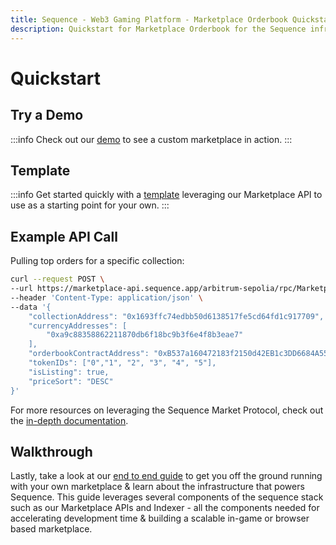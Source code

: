 ```yaml
---
title: Sequence - Web3 Gaming Platform - Marketplace Orderbook Quickstart
description: Quickstart for Marketplace Orderbook for the Sequence infrastructure stack for web3 gaming.
---
```


# Quickstart

## Try a Demo

:::info
Check out our [demo](https://template-aviator-custom-marketplace-ez9y.vercel.app/) to see a custom marketplace in action.
:::

## Template

:::info
Get started quickly with a [template](https://github.com/0xsequence-demos/demo-aviator-custom-marketplace) leveraging our Marketplace API to use as a starting point for your own.
:::

## Example API Call
Pulling top orders for a specific collection:

```bash class=wrap
curl --request POST \
--url https://marketplace-api.sequence.app/arbitrum-sepolia/rpc/Marketplace/GetTopOrders \
--header 'Content-Type: application/json' \
--data '{
    "collectionAddress": "0x1693ffc74edbb50d6138517fe5cd64fd1c917709",
    "currencyAddresses": [
        "0xa9c88358862211870db6f18bc9b3f6e4f8b3eae7"
    ],
    "orderbookContractAddress": "0xB537a160472183f2150d42EB1c3DD6684A55f74c",
    "tokenIDs": ["0","1", "2", "3", "4", "5"],
    "isListing": true,
    "priceSort": "DESC"
}'
```

For more resources on leveraging the Sequence Market Protocol, check out the [in-depth documentation](/api/marketplace/examples/orderbook-transactions).


## Walkthrough
Lastly, take a look at our [end to end guide](/guides/custom-marketplace) to get you off the ground running with your own marketplace & learn about the infrastructure that powers Sequence. This guide leverages several components of the sequence stack such as our Marketplace APIs and Indexer - all the components needed for accelerating development time & building a scalable in-game or browser based marketplace.
